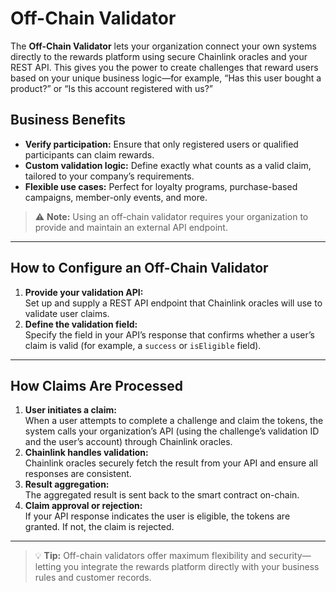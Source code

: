 
# Off-Chain Validator

The **Off-Chain Validator** lets your organization connect your own systems directly to the rewards platform using secure Chainlink oracles and your REST API. This gives you the power to create challenges that reward users based on your unique business logic—for example, “Has this user bought a product?” or “Is this account registered with us?”

## Business Benefits

- **Verify participation:** Ensure that only registered users or qualified participants can claim rewards.
- **Custom validation logic:** Define exactly what counts as a valid claim, tailored to your company’s requirements.
- **Flexible use cases:** Perfect for loyalty programs, purchase-based campaigns, member-only events, and more.

> ⚠️ **Note:** Using an off-chain validator requires your organization to provide and maintain an external API endpoint.

---

## How to Configure an Off-Chain Validator

1. **Provide your validation API:**  
   Set up and supply a REST API endpoint that Chainlink oracles will use to validate user claims.
2. **Define the validation field:**  
   Specify the field in your API’s response that confirms whether a user’s claim is valid (for example, a `success` or `isEligible` field).

---

## How Claims Are Processed

1. **User initiates a claim:**  
   When a user attempts to complete a challenge and claim the tokens, the system calls your organization’s API (using the challenge’s validation ID and the user’s account) through Chainlink oracles.
2. **Chainlink handles validation:**  
   Chainlink oracles securely fetch the result from your API and ensure all responses are consistent.
3. **Result aggregation:**  
   The aggregated result is sent back to the smart contract on-chain.
4. **Claim approval or rejection:**  
   If your API response indicates the user is eligible, the tokens are granted. If not, the claim is rejected.

---

> 💡 **Tip:** Off-chain validators offer maximum flexibility and security—letting you integrate the rewards platform directly with your business rules and customer records.
